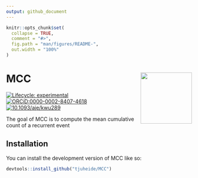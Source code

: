 ```yaml
---
output: github_document
---
```


<!-- README.md is generated from README.Rmd. Please edit that file -->

```r
knitr::opts_chunk$set(
  collapse = TRUE,
  comment = "#>",
  fig.path = "man/figures/README-",
  out.width = "100%"
)
```

# MCC <img src="man/figures/logo.png" align="right" height="139" alt="" />

<!-- badges: start -->
[![Lifecycle: experimental](https://img.shields.io/badge/lifecycle-experimental-orange.svg)](https://lifecycle.r-lib.org/articles/stages.html#experimental)
[![ORCiD:0000-0002-8407-4618](https://img.shields.io/badge/ORCiD-0000--0002--8407--4618-green.svg)](https://orcid.org/0000-0002-8407-4618)
[![10.1093/aje/kwu289](https://img.shields.io/badge/doi-10.1093/aje/kwu289-firebrick.svg)](https://doi.org/10.1093/aje/kwu289)
<!-- badges: end -->

The goal of MCC is to compute the mean cumulative count of a recurrent event

## Installation

You can install the development version of MCC like so:

``` r
devtools::install_github("tjuheide/MCC")
```
